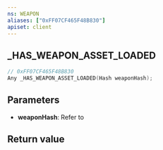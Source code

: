 ```yaml
---
ns: WEAPON
aliases: ["0xFF07CF465F48B830"]
apiset: client
---
```

## _HAS_WEAPON_ASSET_LOADED

```c
// 0xFF07CF465F48B830
Any _HAS_WEAPON_ASSET_LOADED(Hash weaponHash);
```


## Parameters
* **weaponHash**: Refer to <EmbeddedEnum name="eWeaponHash" />

## Return value
